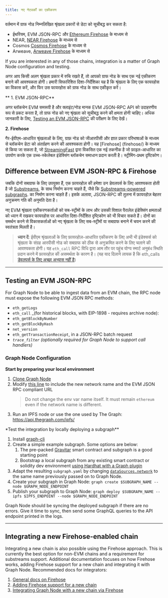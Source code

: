 ```yaml
---
title: नए नेटवर्कों का एकीकरण
---
```


वर्तमान में ग्राफ नोड निम्नलिखित श्रृंखला प्रकारों से डेटा को सूचीबद्ध कर सकता है:

- ईथरियम, EVM JSON-RPC और [Ethereum Firehose](https://github.com/streamingfast/firehose-ethereum) के माध्यम से
- NEAR, [NEAR Firehose](https://github.com/streamingfast/near-firehose-indexer) के माध्यम से
- Cosmos [Cosmos Firehose](https://github.com/graphprotocol/firehose-cosmos) के माध्यम से
- Arweave, [Arweave Firehose](https://github.com/graphprotocol/firehose-arweave) के माध्यम से

If you are interested in any of those chains, integration is a matter of Graph Node configuration and testing.

अगर आप किसी अलग श्रृंखला प्रकार में रुचि रखते हैं, तो आपको ग्राफ नोड के साथ एक नई एकीकरण बनाने की आवश्यकता होगी। हमारी सिफारिशित दिशा-निर्देशिका यह है कि श्रृंखला के लिए एक फायरहोस का विकास करें, और फिर उस फायरहोस को ग्राफ नोड के साथ एकीकृत करें।

** 1. EVM JSON-RPC**

अगर ब्लॉकचेन EVM समरूपी है और क्लाइंट/नोड मानक EVM JSON-RPC API को उदाहरणीय रूप से प्रकट करता है, तो ग्राफ नोड को नए श्रृंखला को सूचीबद्ध करने की क्षमता होनी चाहिए। अधिक जानकारी के लिए, [Testing an EVM JSON-RPC](new-chain-integration#testing-an-evm-json-rpc) की परीक्षण के लिए देखें।

**2. Firehose**

गैर-ईवीएम-आधारित श्रृंखलाओं के लिए, ग्राफ़ नोड को जीआरपीसी और ज्ञात प्रकार परिभाषाओं के माध्यम से ब्लॉकचेन डेटा को अंतर्ग्रहण करने की आवश्यकता होगी। यह [Firehose] \(firehose/) के माध्यम से किया जा सकता है, जो [StreamingFast](https://www.streamingfast.io/) द्वारा विकसित एक नई तकनीक है जो फ़ाइल-आधारित का उपयोग करके एक उच्च-स्केलेबल इंडेक्सिंग ब्लॉकचेन समाधान प्रदान करती है। स्ट्रीमिंग-प्रथम दृष्टिकोण।

## Difference between EVM JSON-RPC & Firehose

जबकि दोनों सबग्राफ के लिए उपयुक्त हैं, एक फ़ायरहोज़ की हमेशा उन डेवलपर्स के लिए आवश्यकता होती है जो [Substreams](substreams/), के साथ निर्माण करना चाहते हैं, जैसे कि [Substreams-powered subgraphs](cookbook/substreams-powered-subgraphs/). का निर्माण करना चाहते हैं। इसके अलावा, JSON-RPC की तुलना में फ़ायरहोज़ बेहतर अनुक्रमण गति की अनुमति देता है।

नए EVM श्रृंखला एकीकरणकर्ताओं को सब-स्ट्रीमों के लाभ और उसकी विशाल पैरालेल इंडेक्सिंग क्षमताओं को ध्यान में रखकर फायरहोस पर आधारित दिशा-निर्देशित दृष्टिकोण को भी विचार सकते हैं। दोनों का समर्थन करने से विकासकर्ताओं को नए श्रृंखला के लिए सब-स्ट्रीमों या सबग्राफ बनाने में चयन करने की स्वतंत्रता मिलती है।

> **ध्यान दें**: ईवीएम श्रृंखलाओं के लिए फ़ायरहोज़-आधारित एकीकरण के लिए अभी भी इंडेक्सर्स को श्रृंखला के संग्रह आरपीसी नोड को सबग्राफ को ठीक से अनुक्रमित करने के लिए चलाने की आवश्यकता होगी। यह `eth_call` RPC विधि द्वारा आम तौर पर पहुंच योग्य स्मार्ट अनुबंध स्थिति प्रदान करने में फ़ायरहोज़ की असमर्थता के कारण है। (यह याद दिलाने लायक है कि eth_calls [डेवलपर्स के लिए अच्छा अभ्यास नहीं है](https://thegraph.com/blog/improve-subgraph-performance-reduce-eth-calls/))

---

## Testing an EVM JSON-RPC

For Graph Node to be able to ingest data from an EVM chain, the RPC node must expose the following EVM JSON RPC methods:

- `eth_getLogs`
- `eth_call` \_(for historical blocks, with EIP-1898 - requires archive node):
- `eth_getBlockByNumber`
- `eth_getBlockByHash`
- `net_version`
- `eth_getTransactionReceipt`, in a JSON-RPC batch request
- _`trace_filter`_ _(optionally required for Graph Node to support call handlers)_

### Graph Node Configuration

**Start by preparing your local environment**

1.  [Clone Graph Node](https://github.com/graphprotocol/graph-node)
2.  Modify [this line](https://github.com/graphprotocol/graph-node/blob/master/docker/docker-compose.yml#L22) to include the new network name and the EVM JSON RPC compliant URL
    > Do not change the env var name itself. It must remain `ethereum` even if the network name is different.
3.  Run an IPFS node or use the one used by The Graph: https://api.thegraph.com/ipfs/

\*Test the integration by locally deploying a subgraph\*\*

1.  Install [graph-cli](https://github.com/graphprotocol/graph-cli)
2.  Create a simple example subgraph. Some options are below:
    1.  The pre-packed [Gravitar](https://github.com/graphprotocol/example-subgraph/tree/f89bdd4628efa4badae7367d4919b3f648083323) smart contract and subgraph is a good starting point
    2.  Bootstrap a local subgraph from any existing smart contract or solidity dev environment [using Hardhat with a Graph plugin](https://github.com/graphprotocol/hardhat-graph)
3.  Adapt the resulting `subgraph.yaml` by changing [`dataSources.network`](http://dataSources.network) to the same name previously passed on to Graph Node.
4.  Create your subgraph in Graph Node: `graph create $SUBGRAPH_NAME --node $GRAPH_NODE_ENDPOINT`
5.  Publish your subgraph to Graph Node: `graph deploy $SUBGRAPH_NAME --ipfs $IPFS_ENDPOINT --node $GRAPH_NODE_ENDPOINT`

Graph Node should be syncing the deployed subgraph if there are no errors. Give it time to sync, then send some GraphQL queries to the API endpoint printed in the logs.

---

## Integrating a new Firehose-enabled chain

Integrating a new chain is also possible using the Firehose approach. This is currently the best option for non-EVM chains and a requirement for substreams support. Additional documentation focuses on how Firehose works, adding Firehose support for a new chain and integrating it with Graph Node. Recommended docs for integrators:

1.  [General docs on Firehose](firehose/)
2.  [Adding Firehose support for a new chain](https://firehose.streamingfast.io/integrate-new-chains/integration-overview)
3.  [Integrating Graph Node with a new chain via Firehose](https://github.com/graphprotocol/graph-node/blob/master/docs/implementation/add-chain.md)
